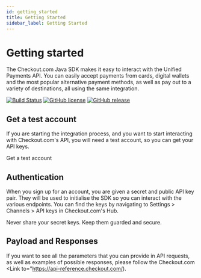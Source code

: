 ```yaml
---
id: getting_started
title: Getting Started
sidebar_label: Getting Started
---
```



# Getting started

The Checkout.com Java SDK makes it easy to interact with the Unified Payments API. You can easily accept payments from cards, digital wallets and the most popular alternative payment methods, as well as pay out to a variety of destinations, all using the same integration.

[![Build Status](https://travis-ci.com/checkout/checkout-sdk-java.svg?branch=master)](https://travis-ci.com/checkout/checkout-sdk-java) [![GitHub license](https://img.shields.io/github/license/checkout/checkout-sdk-java.svg)](https://github.com/checkout/checkout-sdk-java/blob/master/LICENSE) [![GitHub release](https://img.shields.io/github/release/checkout/checkout-sdk-java.svg)](https://GitHub.com/checkout/checkout-sdk-java/releases/)

## Get a test account

If you are starting the integration process, and you want to start interacting with Checkout.com's API, you will need a test account, so you can get your API keys.


<Link to="https://www.checkout.com/get-test-account">Get a test account</Link>

## Authentication

When you sign up for an account, you are given a secret and public API key pair. They will be used to initialise the SDK so you can interact with the various endpoints. You can find the keys by navigating to Settings > Channels > API keys in Checkout.com's Hub.

<Information type="warning">
  Never share your secret keys. Keep them guarded and secure.
</Information>

## Payload and Responses

If you want to see all the parameters that you can provide in API requests, as well as examples of possible responses, please follow the Checkout.com <Link to="https://api-reference.checkout.com/).
